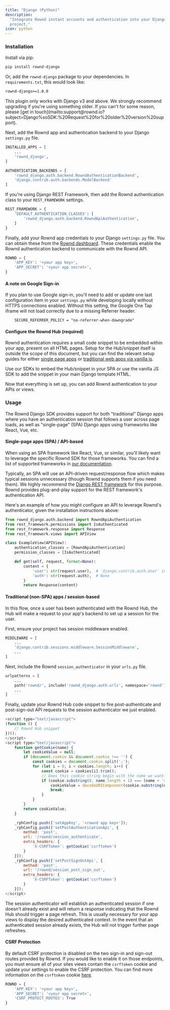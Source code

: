 ```yaml
---
title: "Django (Python)"
description:
  "Integrate Rownd instant accounts and authentication into your Django-backed
  project."
icon: python
---
```


### Installation

Install via pip:

```bash
pip install rownd-django
```

Or, add the `rownd-django` package to your dependencies. In `requirements.txt`,
this would look like:

```txt
rownd-django>=1.0.0
```

<Info>
  This plugin only works with Django v3 and above. We strongly recommend
  upgrading if you're using something older. If you can't for some reason,
  please [get in
  touch](mailto:support@rownd.io?subject=Django%soSDK:%20Request%20for%20older%20version%20support).
</Info>

Next, add the Rownd app and authentication backend to your Django `settings.py`
file.

```py
INSTALLED_APPS = [
    ...
    'rownd_django',
]

AUTHENTICATION_BACKENDS = [
    'rownd_django.auth.backend.RowndAuthenticationBackend',
    'django.contrib.auth.backends.ModelBackend'
]
```

If you're using Django REST Framework, then add the Rownd authentication class
to your `REST_FRAMEWORK` settings.

```py
REST_FRAMEWORK = {
    'DEFAULT_AUTHENTICATION_CLASSES': [
        'rownd_django.auth.backend.RowndApiAuthentication',
    ]
}
```

Finally, add your Rownd app credentials to your Django `settings.py` file. You
can obtain these from the [Rownd dashboard](https://app.rownd.io). These
credentials enable the Rownd authentication backend to communicate with the
Rownd API.

```py
ROWND = {
    'APP_KEY': '<your app key>',
    'APP_SECRET': '<your app secret>',
}
```

#### A note on Google Sign-in
If you plan to use Google sign-in, you'll need to add or update one last configuration item in your 
`settings.py` while developing locally without HTTPS connections enabled. Without this setting, the
Google One Tap iframe will not load correctly due to a missing Referrer header.

```
    SECURE_REFERRER_POLICY = "no-referrer-when-downgrade"
```

#### Configure the Rownd Hub (required)

Rownd authentication requires a small code snippet to be embedded within your
app, present on all HTML pages. Setup for the Hub/snippet itself is outside the
scope of this document, but you can find the relevant setup guides for either
[single page apps](https://docs.rownd.io/rownd/sdk-reference/web/react-next.js)
or
[traditional web apps via vanilla js](https://docs.rownd.io/rownd/sdk-reference/web/javascript-browser).

Use our SDKs to embed the Hub/snippet in your SPA or use the vanilla JS SDK to
add the snippet in your main Django template HTML.

Now that everything is set up, you can add Rownd authentication to your APIs or
views.

### Usage

The Rownd Django SDK provides support for both "traditional" Django apps where
you have an authentication session that follows a user across page loads, as
well as "single-page" (SPA) Django apps using frameworks like React, Vue, etc.

#### Single-page apps (SPA) / API-based

When using an SPA framework like React, Vue, or similar, you'll likely want to
leverage the specific Rownd SDK for those frameworks. You can find a list of
supported frameworks in
[our documentation](https://docs.rownd.io/rownd/sdk-reference/web).

Typically, an SPA will use an API-driven request/response flow which makes
typical sessions unnecessary (though Rownd supports them if you need them). We
highly recommend the
[Django REST framework](https://www.django-rest-framework.org/) for this
purpose. Rownd provides plug-and-play support for the REST framework's
authentication API.

Here's an example of how you might configure an API to leverage Rownd's
authenticator, given the installation instructions above:

```py
from rownd_django.auth.backend import RowndApiAuthentication
from rest_framework.permissions import IsAuthenticated
from rest_framework.response import Response
from rest_framework.views import APIView

class ExampleView(APIView):
    authentication_classes = [RowndApiAuthentication]
    permission_classes = [IsAuthenticated]

    def get(self, request, format=None):
        content = {
            'user': str(request.user),  # `django.contrib.auth.User` instance.
            'auth': str(request.auth),  # None
        }
        return Response(content)
```

#### Traditional (non-SPA) apps / session-based

In this flow, once a user has been authenticated with the Rownd Hub, the Hub
will make a request to your app's backend to set up a session for the user.

First, ensure your project has session middleware enabled.

```py
MIDDLEWARE = [
    ...
    'django.contrib.sessions.middleware.SessionMiddleware',
    ...
]
```

Next, include the Rownd `session_authenticator` in your `urls.py` file.

```py
urlpatterns = [
    ...
    path('rownd/', include('rownd_django.auth.urls', namespace='rownd')),
    ...
]
```

Finally, update your Rownd Hub code snippet to fire post-authenticate and post-sign-out API requests
 to the session authenticator we just enabled.

```js
<script type="text/javascript">
(function () {
    // Rownd Hub snippet
})();
</script>
<script type="text/javascript">
    function getCookie(name) {
        let cookieValue = null;
        if (document.cookie && document.cookie !== '') {
            const cookies = document.cookie.split(';');
            for (let i = 0; i < cookies.length; i++) {
                const cookie = cookies[i].trim();
                // Does this cookie string begin with the name we want?
                if (cookie.substring(0, name.length + 1) === (name + '=')) {
                    cookieValue = decodeURIComponent(cookie.substring(name.length + 1));
                    break;
                }
            }
        }
        return cookieValue;
    }

    _rphConfig.push(['setAppKey', '<rownd app key>']);
    _rphConfig.push(['setPostAuthenticationApi', {
        method: 'post',
        url: '/rownd/session_authenticate',
        extra_headers: {
            'X-CSRFToken': getCookie('csrftoken')
        }
    }]);
    _rphConfig.push(['setPostSignOutApi', {
        method: 'post',
        url: '/rownd/session_post_sign_out',
        extra_headers: {
            'X-CSRFToken': getCookie('csrftoken')
        }
    }]);
</script>
```

The session authenticator will establish an authenticated session if one doesn't
already exist and will return a response indicating that the Rownd Hub should
trigger a page refresh. This is usually necessary for your app views to display
the desired authenticated context. In the event that an authenticated session
already exists, the Hub will not trigger further page refreshes.

#### CSRF Protection
By default CSRF protection is disabled on the two sign-in and sign-out routes provided by Rownd. If
you would like to enable it on those endpoints, you must ensure all of your sites views contain the
`csrftoken` cookie and update your settings to enable the CSRF protection. You can find more information
on the `csrftoken` cookie [here](https://docs.djangoproject.com/en/4.2/ref/csrf/).
```python
ROWND = {
    'APP_KEY': '<your app key>',
    'APP_SECRET': '<your app secret>',
    'CSRF_PROTECT_ROUTES': True
}
```

